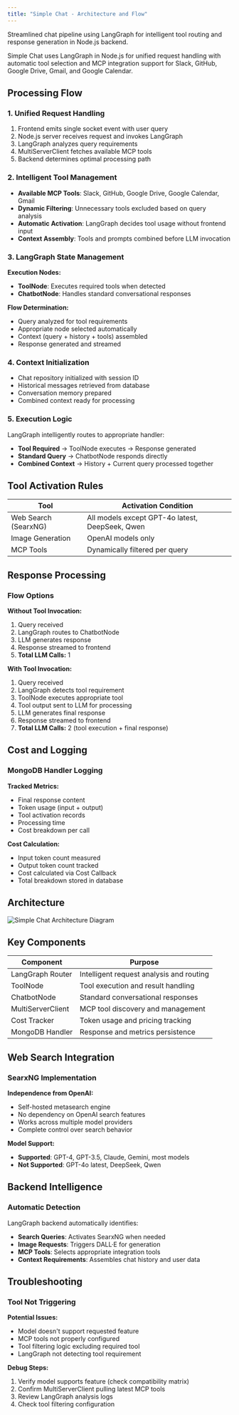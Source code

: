 ```yaml
---
title: "Simple Chat - Architecture and Flow"
---
```


Streamlined chat pipeline using LangGraph for intelligent tool routing and response generation in Node.js backend.

<Info>
Simple Chat uses LangGraph in Node.js for unified request handling with automatic tool selection and MCP integration support for Slack, GitHub, Google Drive, Gmail, and Google Calendar.
</Info>

## Processing Flow

### 1. Unified Request Handling

1. Frontend emits single socket event with user query
2. Node.js server receives request and invokes LangGraph
3. LangGraph analyzes query requirements
4. MultiServerClient fetches available MCP tools
5. Backend determines optimal processing path

### 2. Intelligent Tool Management

- **Available MCP Tools**: Slack, GitHub, Google Drive, Google Calendar, Gmail
- **Dynamic Filtering**: Unnecessary tools excluded based on query analysis
- **Automatic Activation**: LangGraph decides tool usage without frontend input
- **Context Assembly**: Tools and prompts combined before LLM invocation

### 3. LangGraph State Management

**Execution Nodes:**
- **ToolNode**: Executes required tools when detected
- **ChatbotNode**: Handles standard conversational responses

**Flow Determination:**
- Query analyzed for tool requirements
- Appropriate node selected automatically
- Context (query + history + tools) assembled
- Response generated and streamed

### 4. Context Initialization

- Chat repository initialized with session ID
- Historical messages retrieved from database
- Conversation memory prepared
- Combined context ready for processing

### 5. Execution Logic

LangGraph intelligently routes to appropriate handler:
- **Tool Required** → ToolNode executes → Response generated
- **Standard Query** → ChatbotNode responds directly
- **Combined Context** → History + Current query processed together

## Tool Activation Rules

| Tool | Activation Condition |
|------|---------------------|
| Web Search (SearxNG) | All models except GPT-4o latest, DeepSeek, Qwen |
| Image Generation | OpenAI models only |
| MCP Tools | Dynamically filtered per query |

## Response Processing

### Flow Options

**Without Tool Invocation:**
1. Query received
2. LangGraph routes to ChatbotNode
3. LLM generates response
4. Response streamed to frontend
5. **Total LLM Calls:** 1

**With Tool Invocation:**
1. Query received
2. LangGraph detects tool requirement
3. ToolNode executes appropriate tool
4. Tool output sent to LLM for processing
5. LLM generates final response
6. Response streamed to frontend
7. **Total LLM Calls:** 2 (tool execution + final response)

## Cost and Logging

### MongoDB Handler Logging

**Tracked Metrics:**
- Final response content
- Token usage (input + output)
- Tool activation records
- Processing time
- Cost breakdown per call

**Cost Calculation:**
- Input token count measured
- Output token count tracked
- Cost calculated via Cost Callback
- Total breakdown stored in database

## Architecture

<Frame caption="Simple Chat Architecture Flow">
  <img
    src="https://weam.ai/app/uploads/2025/07/simplechat.png"
    alt="Simple Chat Architecture Diagram"
    style={{ height: '700px', objectFit: 'contain' }}
  />
</Frame>

## Key Components

| Component | Purpose |
|-----------|---------|
| LangGraph Router | Intelligent request analysis and routing |
| ToolNode | Tool execution and result handling |
| ChatbotNode | Standard conversational responses |
| MultiServerClient | MCP tool discovery and management |
| Cost Tracker | Token usage and pricing tracking |
| MongoDB Handler | Response and metrics persistence |

## Web Search Integration

### SearxNG Implementation

**Independence from OpenAI:**
- Self-hosted metasearch engine
- No dependency on OpenAI search features
- Works across multiple model providers
- Complete control over search behavior

**Model Support:**
- **Supported**: GPT-4, GPT-3.5, Claude, Gemini, most models
- **Not Supported**: GPT-4o latest, DeepSeek, Qwen

## Backend Intelligence

### Automatic Detection

LangGraph backend automatically identifies:
- **Search Queries**: Activates SearxNG when needed
- **Image Requests**: Triggers DALL·E for generation
- **MCP Tools**: Selects appropriate integration tools
- **Context Requirements**: Assembles chat history and user data

## Troubleshooting

### Tool Not Triggering

**Potential Issues:**
- Model doesn't support requested feature
- MCP tools not properly configured
- Tool filtering logic excluding required tool
- LangGraph not detecting tool requirement

**Debug Steps:**
1. Verify model supports feature (check compatibility matrix)
2. Confirm MultiServerClient pulling latest MCP tools
3. Review LangGraph analysis logs
4. Check tool filtering configuration
